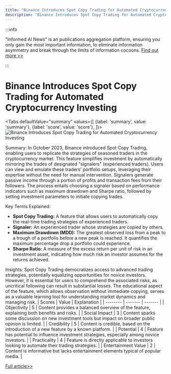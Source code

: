 ```yaml
---
title: "Binance Introduces Spot Copy Trading for Automated Cryptocurrency Investing"
description: "Binance Introduces Spot Copy Trading for Automated Cryptocurrency Investing"
---
```



:::info

"Informed AI News" is an publications aggregation platform, ensuring you only gain the most important information, to eliminate information asymmetry and break through the limits of information cocoons.  [Find out more >>](/)

:::

# Binance Introduces Spot Copy Trading for Automated Cryptocurrency Investing


<Tabs
	defaultValue="summary"
	values={[
	{label: 'summary', value: 'summary'},
	{label: 'score', value: 'score'},
]}>
<TabItem value="summary">
<img
  src="https://image.informedainews.com/2024/06/Tec-1r8-1717900425-0.jpg"
  alt="Binance Introduces Spot Copy Trading for Automated Cryptocurrency Investing"
/>



Summary:
In October 2023, Binance introduced Spot Copy Trading, enabling users to replicate the strategies of seasoned traders in the cryptocurrency market. This feature simplifies investment by automatically mirroring the trades of designated "signalers" (experienced traders). Users can view and emulate these traders' portfolio setups, leveraging their expertise without the need for manual intervention. Signalers generate passive income through a portion of profits and transaction fees from their followers. The process entails choosing a signaler based on performance indicators such as maximum drawdown and Sharpe ratio, followed by setting investment parameters to initiate copying trades.

Key Terms Explained:
- **Spot Copy Trading:** A feature that allows users to automatically copy the real-time trading strategies of experienced traders.
- **Signaler:** An experienced trader whose strategies are copied by others.
- **Maximum Drawdown (MDD):** The greatest observed loss from a peak to a trough of a portfolio before a new peak is reached. It quantifies the maximum percentage drop a portfolio could experience.
- **Sharpe Ratio:** A measure of the excess return per unit of risk in an investment asset, indicating how much risk an investor assumes for the returns achieved.

Insights:
Spot Copy Trading democratizes access to advanced trading strategies, potentially equalizing opportunities for novice investors. However, it is essential for users to comprehend the associated risks, as uncritical following can result in substantial losses. The educational aspect of the feature, which allows observation without immediate copying, serves as a valuable learning tool for understanding market dynamics and managing risk.
</TabItem>
<TabItem value="score">
	| Scores     | Value   | Explanation |
	| -------- | ------- | ------- |
	| Objectivity  | 5    | Content provides a balanced overview of the feature, explaining both benefits and risks.    |
	| Social Impact | 3     | Content sparks some discussion on new investment tools but impact on broader public opinion is limited.    |
	| Credibility    | 5    | Content is credible, based on the introduction of a new feature by a known platform.    |
	| Potential    | 4    | Feature has potential to influence investment strategies, especially among novice investors.    |
	| Practicality    | 4    | Feature is directly applicable to investors looking to automate their trading strategies.    |
	| Entertainment Value    | 2    | Content is informative but lacks entertainment elements typical of popular media.    |
</TabItem>
</Tabs>

[Full article>>](https://matters.town/a/j9j0khs33nyq)
